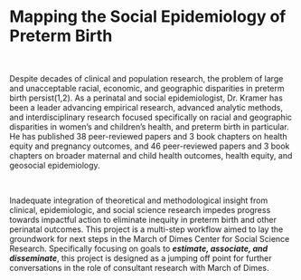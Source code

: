 # **Mapping the Social Epidemiology of Preterm Birth**

<br>

Despite decades of clinical and population research, the problem of large and unacceptable racial,
economic, and geographic disparities in preterm birth persist(1,2). As a perinatal and social epidemiologist, Dr.
Kramer has been a leader advancing empirical research, advanced analytic methods, and interdisciplinary
research focused specifically on racial and geographic disparities in women’s and children’s health, and
preterm birth in particular. He has published 38 peer-reviewed papers and 3 book chapters on health equity
and pregnancy outcomes, and 46 peer-reviewed papers and 3 book chapters on broader maternal and child
health outcomes, health equity, and geosocial epidemiology.

<br>

Inadequate integration of theoretical and methodological insight from clinical, epidemiologic, and social
science research impedes progress towards impactful action to eliminate inequity in preterm birth and other
perinatal outcomes. This project is a multi-step workflow aimed to lay the groundwork for
next steps in the March of Dimes Center for Social Science Research. Specifically focusing on goals to
***estimate, associate, and disseminate***, this project is designed as a jumping off point for further
conversations in the role of consultant research with March of Dimes.